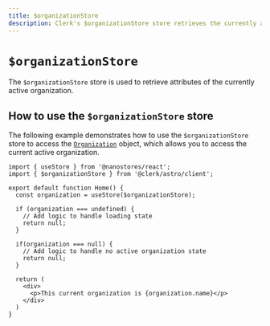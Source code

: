 ```yaml
---
title: $organizationStore
description: Clerk's $organizationStore store retrieves the currently active organization.
---
```


# `$organizationStore`

The `$organizationStore` store is used to retrieve attributes of the currently active organization.

## How to use the `$organizationStore` store

The following example demonstrates how to use the `$organizationStore` store to access the [`Organization`](/docs/references/javascript/organization/organization) object, which allows you to access the current active organization.

```tsx filename="session.tsx"
import { useStore } from '@nanostores/react';
import { $organizationStore } from '@clerk/astro/client';

export default function Home() {
  const organization = useStore($organizationStore);

  if (organization === undefined) {
    // Add logic to handle loading state
    return null;
  }

  if(organization === null) {
    // Add logic to handle no active organization state
    return null;
  }

  return (
    <div>
      <p>This current organization is {organization.name}</p>
    </div>
  )
}
